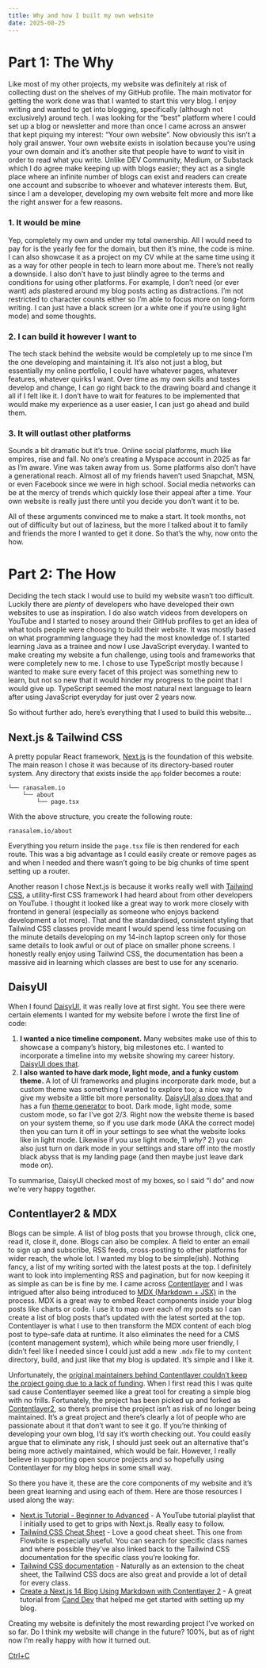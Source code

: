```yaml
---
title: Why and how I built my own website
date: 2025-08-25
---
```

# Part 1: The Why

Like most of my other projects, my website was definitely at risk of collecting dust on the shelves of my GitHub profile. The main motivator for getting the work done was that I wanted to start this very blog. I enjoy writing and wanted to get into blogging, specifically (although not exclusively) around tech. I was looking for the “best” platform where I could set up a blog or newsletter and more than once I came across an answer that kept piquing my interest: “Your own website”. Now obviously this isn’t a holy grail answer. Your own website exists in isolation because you’re using your own domain and it’s another site that people have to *want* to visit in order to read what you write. Unlike DEV Community, Medium, or Substack which I do agree make keeping up with blogs easier; they act as a single place where an infinite number of blogs can exist and readers can create one account and subscribe to whoever and whatever interests them. But, since I am a developer, developing my own website felt more and more like the right answer for a few reasons.

### 1. It would be mine

Yep, completely my own and under my total ownership. All I would need to pay for is the yearly fee for the domain, but then it’s mine, the code is mine. I can also showcase it as a project on my CV while at the same time using it as a way for other people in tech to learn more about me. There’s not really a downside. I also don’t have to just blindly agree to the terms and conditions for using other platforms. For example, I don’t need (or ever want) ads plastered around my blog posts acting as distractions. I’m not restricted to character counts either so I’m able to focus  more on long-form writing. I can just have a black screen (or a white one if you’re using light mode) and some thoughts.

### 2. I can build it however I want to

The tech stack behind the website would be completely up to me since I’m the one developing and maintaining it. It’s also not just a blog, but essentially my online portfolio, I could have whatever pages, whatever features, whatever quirks I want. Over time as my own skills and tastes develop and change, I can go right back to the drawing board and change it all if I felt like it. I don’t have to wait for features to be implemented that would make my experience as a user easier, I can just go ahead and build them.

### 3. It will outlast other platforms

Sounds a bit dramatic but it’s true. Online social platforms, much like empires, rise and fall. No one’s creating a Myspace account in 2025 as far as I’m aware. Vine was taken away from us. Some platforms also don’t have a generational reach. Almost all of my friends haven’t used Snapchat, MSN, or even Facebook since we were in high school. Social media networks can be at the mercy of trends which quickly lose their appeal after a time. Your own website is really just there until you decide you don’t want it to be.

All of these arguments convinced me to make a start. It took months, not out of difficulty but out of laziness, but the more I talked about it to family and friends the more I wanted to get it done. So that’s the why, now onto the how.

# Part 2: The How

Deciding the tech stack I would use to build my website wasn’t too difficult. Luckily there are *plenty* of developers who have developed their own websites to use as inspiration. I do also watch videos from developers on YouTube and I started to nosey around their GitHub profiles to get an idea of what tools people were choosing to build their website. It was mostly based on what programming language they had the most knowledge of. I started learning Java as a trainee and now I use JavaScript everyday. I wanted to make creating my website a fun challenge, using tools and frameworks that were completely new to me. I chose to use TypeScript mostly because I wanted to make sure every facet of this project was something new to learn, but not so new that it would hinder my progress to the point that I would give up. TypeScript seemed the most natural next language to learn after using JavaScript everyday for just over 2 years now. 

So without further ado, here’s everything that I used to build this website...

## Next.js & Tailwind CSS

A pretty popular React framework, [Next.js](https://nextjs.org) is the foundation of this website. The main reason I chose it was because of its directory-based router system. Any directory that exists inside the `app` folder becomes a route:

```
└── ranasalem.io
    └── about
        └── page.tsx
```

With the above structure, you create the following route:

```
ranasalem.io/about
```

Everything you return inside the `page.tsx` file is then rendered for each route. This was a big advantage as I could easily create or remove pages as and when I needed and there wasn’t going to be big chunks of time spent setting up a router.

Another reason I chose Next.js is because it works really well with [Tailwind CSS](https://tailwindcss.com), a utility-first CSS framework I had heard about from other developers on YouTube. I thought it looked like a great way to work more closely with frontend in general (especially as someone who enjoys backend development a lot more). That and the standardised, consistent styling that Tailwind CSS classes provide meant I would spend less time focusing on the minute details developing on my 14-inch laptop screen only for those same details to look awful or out of place on smaller phone screens. I honestly really enjoy using Tailwind CSS, the documentation has been a massive aid in learning which classes are best to use for any scenario.

## DaisyUI

When I found [DaisyUI](https://daisyui.com), it was really love at first sight. You see there were certain elements I wanted for my website before I wrote the first line of code:

1. **I wanted a nice timeline component.** Many websites make use of this to showcase a company’s history, big milestones etc. I wanted to incorporate a timeline into my website showing my career history. [DaisyUI does that](https://daisyui.com/components/timeline/). 
2. **I also wanted to have dark mode, light mode, and a funky custom theme.** A lot of UI frameworks and plugins incorporate dark mode, but a custom theme was something I wanted to explore too; a nice way to give my website a little bit more personality. [DaisyUI also does that](https://daisyui.com/docs/themes/) and has a fun [theme generator](https://daisyui.com/theme-generator/#theme=eJxtlOtu4yAQhV8FWaq0KzUIhoth34bYuLHqmAgctbtV330xThMI_heY75y54Xw1sznb5k8zjW-npXltOjc5fwjdyRbXh8MWOJpgD5SQGHLvU3f6FX-_IILI72cIMkirfYbljNhnOjcvdl7uHNDIYUIkAiWwUiJXXPx4Nv7vHearKQaOoG0xAbbDVgk0SwnYKgLcKpWLgo14n6eQtxQUMcExI_t4nYWnLKAQ44BBFDLTdTnbtitLBSCqKNYUarbyZyr5SxY1CnMqc81sr4s302OJWzFEbDMt53SD6w5gE8U5KYlZUdQ4D-5RfnKncWEMsJT0GaxXrLfao4Kz2HdbjPQaGw7h4S6Te9siKhmGsvYbXE8nTZQkkcKa55oP4-dxfruzKvVJlUaKYw56h638eXqklALiAmtS-FvvnX-Uv5GaI8qiu6rIejrba4jLooDJT-3e9OM1xAc32W5J_gQLb895cBjt1KcIPIeO7rOUhPGfLd2gjO2ZHZ3v7UrTy2e66O1lOa3ndJrdGNY_FRJPvR3MdYpdDWYK9rW5eDtYH-K38n67-_4PjS9Oyg) to boot. Dark mode, light mode, some custom mode, so far I’ve got 2/3. Right now the website theme is based on your system theme, so if you use dark mode (AKA the correct mode) then you can turn it off in your settings to see what the website looks like in light mode. Likewise if you use light mode, 1) *why?* 2) you can also just turn on dark mode in your settings and stare off into the mostly black abyss that is my landing page (and then maybe just leave dark mode on).

To summarise, DaisyUI checked most of my boxes, so I said “I do” and now we’re very happy together.

## Contentlayer2 & MDX

Blogs can be simple. A list of blog posts that you browse through, click one, read it, close it, done. Blogs can also be complex. A field to enter an email to sign up and subscribe, RSS feeds, cross-posting to other platforms for wider reach, the whole lot. I wanted my blog to be simple(ish). Nothing fancy, a list of my writing sorted with the latest posts at the top. I definitely want to look into implementing RSS and pagination, but for now keeping it as simple as can be is fine by me. I came across [Contentlayer](https://contentlayer.dev) and I was intrigued after also being introduced to [MDX (Markdown + JSX)](https://www.mdxblog.io/blog/a-beginner's-guide-to-mdx) in the process. MDX is a great way to embed React components inside your blog posts like charts or code. I use it to map over each of my posts so I can create a list of blog posts that’s updated with the latest sorted at the top. Contentlayer is what I use to then transform the MDX content of each blog post to type-safe data at runtime. It also eliminates the need for a CMS (content management system), which while being more user friendly, I didn’t feel like I needed since I could just add a new `.mdx` file to my `content` directory, build, and just like that my blog is updated. It’s simple and I like it.

Unfortunately, the [original maintainers behind Contentlayer couldn’t keep the project going due to a lack of funding](https://github.com/contentlayerdev/contentlayer/issues/429). When I first read this I was quite sad cause Contentlayer seemed like a great tool for creating a simple blog with no frills. Fortunately, the project has been picked up and forked as [Contentlayer2](https://github.com/timlrx/contentlayer2), so there’s promise the project isn’t as risk of no longer being maintained. It’s a great project and there’s clearly a lot of people who are passionate about it that don’t want to see it go. If you’re thinking of developing your own blog, I’d say it’s worth checking out. You could easily argue that to eliminate any risk, I should just seek out an alternative that's being more actively maintained, which would be fair. However, I really believe in supporting open source projects and so hopefully using Contentlayer for my blog helps in some small way.

So there you have it, these are the core components of my website and it’s been great learning and using each of them. Here are those resources I used along the way:

- [Next.js Tutorial - Beginner to Advanced](https://youtube.com/playlist?list=PLC3y8-rFHvwjOKd6gdf4QtV1uYNiQnruI&si=yv071KCmecBg1fBQ) - A YouTube tutorial playlist that I initially used to get to grips with Next.js. Really easy to follow.
- [Tailwind CSS Cheat Sheet](https://flowbite.com/tools/tailwind-cheat-sheet/) - Love a good cheat sheet. This one from Flowbite is especially useful. You can search for specific class names and where possible they’ve also linked back to the Tailwind CSS documentation for the specific class you’re looking for.
- [Tailwind CSS documentation](https://tailwindcss.com/docs/installation/using-vite) - Naturally as an extension to the cheat sheet, the Tailwind CSS docs are also great and provide a lot of detail for every class.
- [Create a Next.js 14 Blog Using Markdown with Contentlayer 2](https://www.youtube.com/watch?v=ICOBQCvbtNc&list=LL&index=11) - A great tutorial from [Cand Dev](https://www.youtube.com/@CandDev) that helped me get started with setting up my blog.

Creating my website is definitely the most rewarding project I’ve worked on so far. Do I think my website will change in the future? 100%, but as of right now I’m really happy with how it turned out.

[Ctrl+C](/blog)
